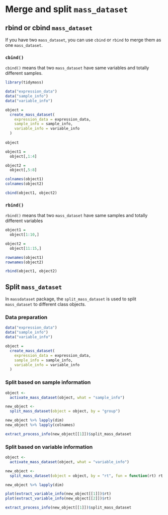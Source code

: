 # Merge and split `mass_dataset`

## rbind or cbind `mass_dataset`

If you have two `mass_dataset`, you can use `cbind` or `rbind` to merge them as one `mass_dataset`.

### `cbind()`

`cbind()` means that two `mass_dataset` have same variables and totally different samples.

```r
library(tidymass)

data("expression_data")
data("sample_info")
data("variable_info")

object =
  create_mass_dataset(
    expression_data = expression_data,
    sample_info = sample_info,
    variable_info = variable_info
  )
  
object
```

```r
object1 = 
  object[,1:4]

object2 = 
  object[,5:8]

colnames(object1)
colnames(object2)
```

```r
cbind(object1, object2)
```


### `rbind()`

`rbind()` means that two `mass_dataset` have same samples and totally different variables

```r
object1 = 
  object[1:10,]

object2 = 
  object[11:15,]

rownames(object1)
rownames(object2)
```

```r
rbind(object1, object2)
```


## Split `mass_dataset`

In `massdataset` package, the `split_mass_dataset` is used to split `mass_dataset` to different class objects.

### Data preparation

```r
data("expression_data")
data("sample_info")
data("variable_info")

object =
  create_mass_dataset(
    expression_data = expression_data,
    sample_info = sample_info,
    variable_info = variable_info
  )
```

### Split based on sample information

```r
object <-
  activate_mass_dataset(object, what = "sample_info")

new_object <-
  split_mass_dataset(object = object, by = "group")

new_object %>% lapply(dim)
new_object %>% lapply(colnames)
```

```r
extract_process_info(new_object[[1]])$split_mass_dataset
```

### Split based on variable information

```r
object <-
  activate_mass_dataset(object, what = "variable_info")

new_object <-
  split_mass_dataset(object = object, by = "rt", fun = function(rt) rt > 600)

new_object %>% lapply(dim)

plot(extract_variable_info(new_object[[1]])$rt)
plot(extract_variable_info(new_object[[2]])$rt)
```

```r
extract_process_info(new_object[[1]])$split_mass_dataset
```
